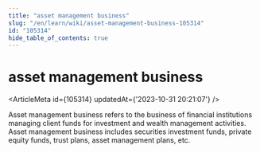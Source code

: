 ```yaml
---
title: "asset management business"
slug: "/en/learn/wiki/asset-management-business-105314"
id: "105314"
hide_table_of_contents: true
---
```



# asset management business

<ArticleMeta id={105314} updatedAt={'2023-10-31 20:21:07'} />
<div className='border-solid border-b border-t-0 my-4 border-[var(--ifm-color-gray-300)]' />

Asset management business refers to the business of financial institutions managing client funds for investment and wealth management activities. Asset management business includes securities investment funds, private equity funds, trust plans, asset management plans, etc.
